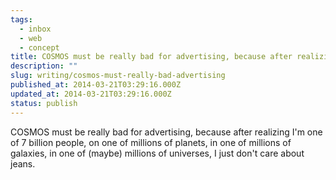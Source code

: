 ```yaml
---
tags:
  - inbox
  - web
  - concept
title: COSMOS must be really bad for advertising, because after realizing I'm one of 7 billion people, on one of millions of planets, i
description: ""
slug: writing/cosmos-must-really-bad-advertising
published_at: 2014-03-21T03:29:16.000Z
updated_at: 2014-03-21T03:29:16.000Z
status: publish
---
```

COSMOS must be really bad for advertising, because after realizing I'm one of 7 billion people, on one of millions of planets, in one of millions of galaxies, in one of (maybe) millions of universes, I just don't care about jeans.
